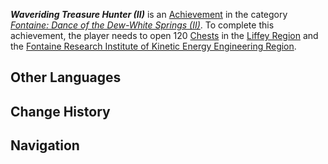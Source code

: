 {{Achievement Infobox
|title        = Waveriding Treasure Hunter (II)
|id           = 80279
|order id     = 255
|category     = Fontaine: Dance of the Dew-White Springs (II)
|description  = Open 120 treasure [[chest]]s in the [[Liffey Region]] and the [[Fontaine Research Institute of Kinetic Energy Engineering Region]].
|primogems    = 10
|tracking     = Tracks the amount of chests opened.
|topic        = Chests
|set          = Waveriding Treasure Hunter (II)
|tier         = 2
|tiers_total  = 3
}}
'''''Waveriding Treasure Hunter (II)''''' is an [[Achievement]] in the category ''[[Fontaine: Dance of the Dew-White Springs (II)]]''. To complete this achievement, the player needs to open 120 [[Chest]]s in the [[Liffey Region]] and the [[Fontaine Research Institute of Kinetic Energy Engineering Region]].

==Other Languages==
{{Other Languages|Transclude=Waveriding Treasure Hunter (II)}}

==Change History==
{{Change History|4.1}}

==Navigation==
{{Achievement Navbox}}